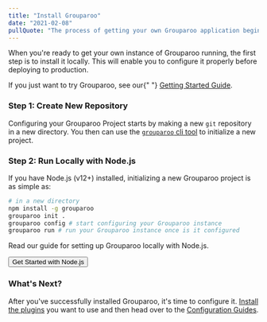 ```yaml
---
title: "Install Grouparoo"
date: "2021-02-08"
pullQuote: "The process of getting your own Grouparoo application begins with local installation."
---
```


When you're ready to get your own instance of Grouparoo running, the first step is to install it locally. This will enable you to configure it properly before deploying to production.

<Alert variant="primary">
  <p className="mb-0">
    If you just want to try Grouparoo, see our{" "}
    <a href="/docs/getting-started">Getting Started Guide</a>.
  </p>
</Alert>

### Step 1: Create New Repository

Configuring your Grouparoo Project starts by making a new `git` repository in a new directory. You then can use the [`grouparoo` cli tool](/docs/cli) to initialize a new project.

### Step 2: Run Locally with Node.js

If you have Node.js (v12+) installed, initializing a new Grouparoo project is as simple as:

```bash
# in a new directory
npm install -g grouparoo
grouparoo init .
grouparoo config # start configuring your Grouparoo instance
grouparoo run # run your Grouparoo instance once is it configured
```

Read our guide for setting up Grouparoo locally with Node.js.

<Button variant="outline-primary" href="/docs/installation/node">
  Get Started with Node.js
</Button>

### What's Next?

After you've successfully installed Grouparoo, it's time to configure it. [Install the plugins](/docs/installation/plugins) you want to use and then head over to the [Configuration Guides](/docs/config).
